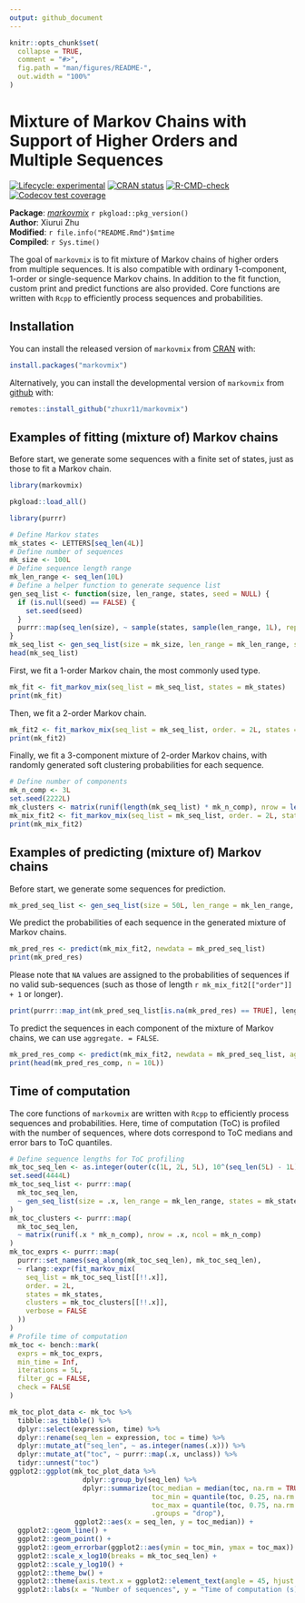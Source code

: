 ```yaml
---
output: github_document
---
```


<!-- README.md is generated from README.Rmd. Please edit that file -->

```r
knitr::opts_chunk$set(
  collapse = TRUE,
  comment = "#>",
  fig.path = "man/figures/README-",
  out.width = "100%"
)
```

# Mixture of Markov Chains with Support of Higher Orders and Multiple Sequences

<!-- badges: start -->
[![Lifecycle: experimental](https://img.shields.io/badge/lifecycle-experimental-orange.svg)](https://lifecycle.r-lib.org/articles/stages.html#experimental)
[![CRAN status](https://www.r-pkg.org/badges/version/markovmix)](https://CRAN.R-project.org/package=markovmix)
[![R-CMD-check](https://github.com/zhuxr11/markovmix/workflows/R-CMD-check/badge.svg)](https://github.com/zhuxr11/markovmix/actions)
[![Codecov test coverage](https://codecov.io/gh/zhuxr11/markovmix/branch/master/graph/badge.svg)](https://app.codecov.io/gh/zhuxr11/markovmix?branch=master)
<!-- badges: end -->

**Package**: [*markovmix*](https://github.com/zhuxr11/markovmix) `r pkgload::pkg_version()`<br />
**Author**: Xiurui Zhu<br />
**Modified**: `r file.info("README.Rmd")$mtime`<br />
**Compiled**: `r Sys.time()`

The goal of `markovmix` is to fit mixture of Markov chains of higher orders from multiple sequences.
It is also compatible with ordinary 1-component, 1-order or single-sequence Markov chains.
In addition to the fit function, custom print and predict functions are also provided.
Core functions are written with `Rcpp` to efficiently process sequences and probabilities.

## Installation

You can install the released version of `markovmix` from [CRAN](https://cran.r-project.org/) with:

``` r
install.packages("markovmix")
```

Alternatively, you can install the developmental version of `markovmix` from [github](https://github.com/) with:

``` r
remotes::install_github("zhuxr11/markovmix")
```

## Examples of fitting (mixture of) Markov chains

Before start, we generate some sequences with a finite set of states, just as those to fit a Markov chain.

```r
library(markovmix)
```

```r
pkgload::load_all()
```

```r
library(purrr)

# Define Markov states
mk_states <- LETTERS[seq_len(4L)]
# Define number of sequences
mk_size <- 100L
# Define sequence length range
mk_len_range <- seq_len(10L)
# Define a helper function to generate sequence list
gen_seq_list <- function(size, len_range, states, seed = NULL) {
  if (is.null(seed) == FALSE) {
    set.seed(seed)
  }
  purrr::map(seq_len(size), ~ sample(states, sample(len_range, 1L), replace = TRUE))
}
mk_seq_list <- gen_seq_list(size = mk_size, len_range = mk_len_range, states = mk_states, seed = 1111L)
head(mk_seq_list)
```

First, we fit a 1-order Markov chain, the most commonly used type.

```r
mk_fit <- fit_markov_mix(seq_list = mk_seq_list, states = mk_states)
print(mk_fit)
```

Then, we fit a 2-order Markov chain.

```r
mk_fit2 <- fit_markov_mix(seq_list = mk_seq_list, order. = 2L, states = mk_states)
print(mk_fit2)
```

Finally, we fit a 3-component mixture of 2-order Markov chains, with randomly generated soft clustering probabilities for each sequence.

```r
# Define number of components
mk_n_comp <- 3L
set.seed(2222L)
mk_clusters <- matrix(runif(length(mk_seq_list) * mk_n_comp), nrow = length(mk_seq_list), ncol = mk_n_comp)
mk_mix_fit2 <- fit_markov_mix(seq_list = mk_seq_list, order. = 2L, states = mk_states, clusters = mk_clusters)
print(mk_mix_fit2)
```

## Examples of predicting (mixture of) Markov chains

Before start, we generate some sequences for prediction.

```r
mk_pred_seq_list <- gen_seq_list(size = 50L, len_range = mk_len_range, states = mk_states, seed = 3333L)
```

We predict the probabilities of each sequence in the generated mixture of Markov chains.

```r
mk_pred_res <- predict(mk_mix_fit2, newdata = mk_pred_seq_list)
print(mk_pred_res)
```

Please note that `NA` values are assigned to the probabilities of sequences if no valid sub-sequences (such as those of length `r mk_mix_fit2[["order"]] + 1` or longer).

```r
print(purrr::map_int(mk_pred_seq_list[is.na(mk_pred_res) == TRUE], length))
```

To predict the sequences in each component of the mixture of Markov chains, we can use `aggregate. = FALSE`.

```r
mk_pred_res_comp <- predict(mk_mix_fit2, newdata = mk_pred_seq_list, aggregate. = FALSE)
print(head(mk_pred_res_comp, n = 10L))
```

## Time of computation

The core functions of `markovmix` are written with `Rcpp` to efficiently process sequences and probabilities. Here, time of computation (ToC) is profiled with the number of sequences, where dots correspond to ToC medians and error bars to ToC quantiles.

```r
# Define sequence lengths for ToC profiling
mk_toc_seq_len <- as.integer(outer(c(1L, 2L, 5L), 10^(seq_len(5L) - 1L)))
set.seed(4444L)
mk_toc_seq_list <- purrr::map(
  mk_toc_seq_len,
  ~ gen_seq_list(size = .x, len_range = mk_len_range, states = mk_states)
)
mk_toc_clusters <- purrr::map(
  mk_toc_seq_len,
  ~ matrix(runif(.x * mk_n_comp), nrow = .x, ncol = mk_n_comp)
)
mk_toc_exprs <- purrr::map(
  purrr::set_names(seq_along(mk_toc_seq_len), mk_toc_seq_len),
  ~ rlang::expr(fit_markov_mix(
    seq_list = mk_toc_seq_list[[!!.x]],
    order. = 2L,
    states = mk_states,
    clusters = mk_toc_clusters[[!!.x]],
    verbose = FALSE
  ))
)
# Profile time of computation
mk_toc <- bench::mark(
  exprs = mk_toc_exprs,
  min_time = Inf,
  iterations = 5L,
  filter_gc = FALSE,
  check = FALSE
)
```

```r
mk_toc_plot_data <- mk_toc %>%
  tibble::as_tibble() %>%
  dplyr::select(expression, time) %>%
  dplyr::rename(seq_len = expression, toc = time) %>%
  dplyr::mutate_at("seq_len", ~ as.integer(names(.x))) %>%
  dplyr::mutate_at("toc", ~ purrr::map(.x, unclass)) %>%
  tidyr::unnest("toc")
ggplot2::ggplot(mk_toc_plot_data %>%
                  dplyr::group_by(seq_len) %>%
                  dplyr::summarize(toc_median = median(toc, na.rm = TRUE),
                                   toc_min = quantile(toc, 0.25, na.rm = TRUE),
                                   toc_max = quantile(toc, 0.75, na.rm = TRUE),
                                   .groups = "drop"),
                ggplot2::aes(x = seq_len, y = toc_median)) +
  ggplot2::geom_line() +
  ggplot2::geom_point() +
  ggplot2::geom_errorbar(ggplot2::aes(ymin = toc_min, ymax = toc_max)) +
  ggplot2::scale_x_log10(breaks = mk_toc_seq_len) +
  ggplot2::scale_y_log10() +
  ggplot2::theme_bw() +
  ggplot2::theme(axis.text.x = ggplot2::element_text(angle = 45, hjust = 1, vjust = 1)) +
  ggplot2::labs(x = "Number of sequences", y = "Time of computation (s)")
```

